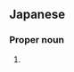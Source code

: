 ==Japanese==
{{ja-kanjitab|こし|つか|k2=づか}}

===Proper noun===
{{ja-pos|こしづか|proper}}
# {{surname|lang=ja|sort=こしづか}}